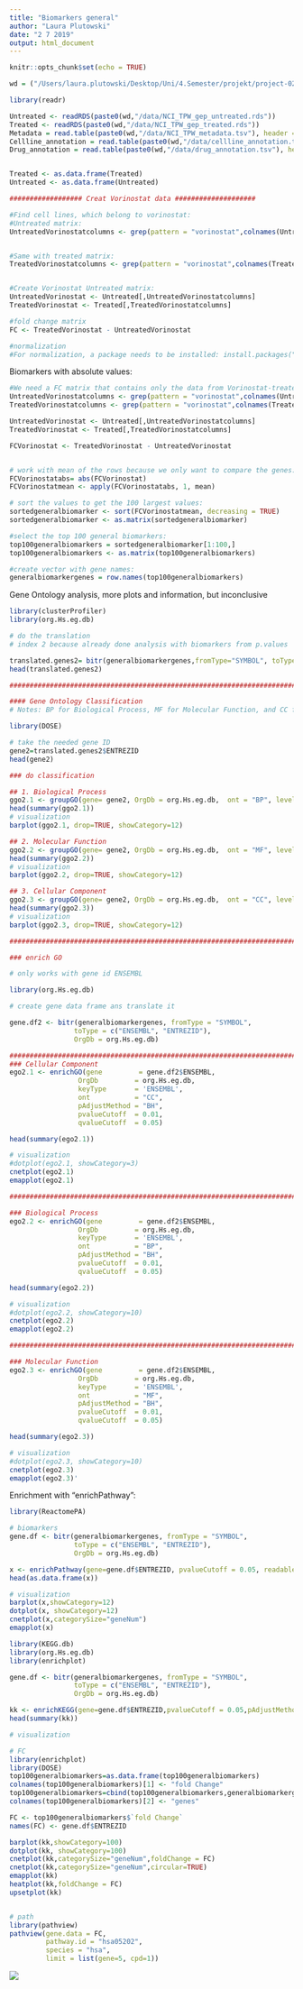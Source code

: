 ```yaml
---
title: "Biomarkers general"
author: "Laura Plutowski"
date: "2 7 2019"
output: html_document
---
```


```r
knitr::opts_chunk$set(echo = TRUE)
```

```r
wd = ("/Users/laura.plutowski/Desktop/Uni/4.Semester/projekt/project-02-group-05")
``` 

```r
library(readr)

Untreated <- readRDS(paste0(wd,"/data/NCI_TPW_gep_untreated.rds"))
Treated <- readRDS(paste0(wd,"/data/NCI_TPW_gep_treated.rds"))
Metadata = read.table(paste0(wd,"/data/NCI_TPW_metadata.tsv"), header = TRUE, sep ="\t", stringsAsFactors = TRUE)
Cellline_annotation = read.table(paste0(wd,"/data/cellline_annotation.tsv"), header = TRUE, sep ="\t", stringsAsFactors = TRUE)
Drug_annotation = read.table(paste0(wd,"/data/drug_annotation.tsv"), header = TRUE, sep ="\t", stringsAsFactors = TRUE)


Treated <- as.data.frame(Treated)
Untreated <- as.data.frame(Untreated)

```

```r
################## Creat Vorinostat data ####################

#Find cell lines, which belong to vorinostat:
#Untreated matrix:
UntreatedVorinostatcolumns <- grep(pattern = "vorinostat",colnames(Untreated))


#Same with treated matrix:
TreatedVorinostatcolumns <- grep(pattern = "vorinostat",colnames(Treated))


#Create Vorinostat Untreated matrix:
UntreatedVorinostat <- Untreated[,UntreatedVorinostatcolumns]
TreatedVorinostat <- Treated[,TreatedVorinostatcolumns]

#fold change matrix 
FC <- TreatedVorinostat - UntreatedVorinostat

#normalization 
#For normalization, a package needs to be installed: install.packages("BBmisc")

```

Biomarkers with absolute values: 



```r
#We need a FC matrix that contains only the data from Vorinostat-treated celllines:
UntreatedVorinostatcolumns <- grep(pattern = "vorinostat",colnames(Untreated))
TreatedVorinostatcolumns <- grep(pattern = "vorinostat",colnames(Treated))

UntreatedVorinostat <- Untreated[,UntreatedVorinostatcolumns]
TreatedVorinostat <- Treated[,TreatedVorinostatcolumns]

FCVorinostat <- TreatedVorinostat - UntreatedVorinostat


# work with mean of the rows because we only want to compare the genes:
FCVorinostatabs= abs(FCVorinostat)
FCVorinostatmean <- apply(FCVorinostatabs, 1, mean)

# sort the values to get the 100 largest values:
sortedgeneralbiomarker <- sort(FCVorinostatmean, decreasing = TRUE)
sortedgeneralbiomarker <- as.matrix(sortedgeneralbiomarker)

#select the top 100 general biomarkers:
top100generalbiomarkers = sortedgeneralbiomarker[1:100,]
top100generalbiomarkers <- as.matrix(top100generalbiomarkers)

#create vector with gene names:
generalbiomarkergenes = row.names(top100generalbiomarkers)
```


Gene Ontology analysis, more plots and information, but inconclusive
```r
library(clusterProfiler)
library(org.Hs.eg.db)
```

```r
# do the translation 
# index 2 because already done analysis with biomarkers from p.values 

translated.genes2= bitr(generalbiomarkergenes,fromType="SYMBOL", toType="ENTREZID",OrgDb = org.Hs.eg.db) 
head(translated.genes2)

#################################################################################################################

#### Gene Ontology Classification
# Notes: BP for Biological Process, MF for Molecular Function, and CC for Cellular Component

library(DOSE)

# take the needed gene ID
gene2=translated.genes2$ENTREZID
head(gene2)

### do classification

## 1. Biological Process
ggo2.1 <- groupGO(gene= gene2, OrgDb = org.Hs.eg.db,  ont = "BP", level = 3, readable = FALSE)
head(summary(ggo2.1))
# visualization 
barplot(ggo2.1, drop=TRUE, showCategory=12)

## 2. Molecular Function
ggo2.2 <- groupGO(gene= gene2, OrgDb = org.Hs.eg.db,  ont = "MF", level = 3, readable = FALSE)
head(summary(ggo2.2))
# visualization 
barplot(ggo2.2, drop=TRUE, showCategory=12)

## 3. Cellular Component
ggo2.3 <- groupGO(gene= gene2, OrgDb = org.Hs.eg.db,  ont = "CC", level = 3, readable = FALSE)
head(summary(ggo2.3))
# visualization 
barplot(ggo2.3, drop=TRUE, showCategory=12)

#################################################################################################################

### enrich GO 

# only works with gene id ENSEMBL 

library(org.Hs.eg.db)

# create gene data frame ans translate it 

gene.df2 <- bitr(generalbiomarkergenes, fromType = "SYMBOL",
                toType = c("ENSEMBL", "ENTREZID"),
                OrgDb = org.Hs.eg.db)

##############################################################################################################
### Cellular Component
ego2.1 <- enrichGO(gene         = gene.df2$ENSEMBL,
                 OrgDb         = org.Hs.eg.db,
                 keyType       = 'ENSEMBL',
                 ont           = "CC",
                 pAdjustMethod = "BH",
                 pvalueCutoff  = 0.01,
                 qvalueCutoff  = 0.05)

head(summary(ego2.1))

# visualization 
#dotplot(ego2.1, showCategory=3)
cnetplot(ego2.1)
emapplot(ego2.1)

##############################################################################################################

### Biological Process
ego2.2 <- enrichGO(gene         = gene.df2$ENSEMBL,
                 OrgDb         = org.Hs.eg.db,
                 keyType       = 'ENSEMBL',
                 ont           = "BP",
                 pAdjustMethod = "BH",
                 pvalueCutoff  = 0.01,
                 qvalueCutoff  = 0.05)

head(summary(ego2.2))

# visualization 
#dotplot(ego2.2, showCategory=10)
cnetplot(ego2.2)
emapplot(ego2.2)

##############################################################################################################

### Molecular Function
ego2.3 <- enrichGO(gene         = gene.df2$ENSEMBL,
                 OrgDb         = org.Hs.eg.db,
                 keyType       = 'ENSEMBL',
                 ont           = "MF",
                 pAdjustMethod = "BH",
                 pvalueCutoff  = 0.01,
                 qvalueCutoff  = 0.05)

head(summary(ego2.3))

# visualization 
#dotplot(ego2.3, showCategory=10)
cnetplot(ego2.3)
emapplot(ego2.3)'
```


Enrichment with "enrichPathway": 

```r
library(ReactomePA)

# biomarkers
gene.df <- bitr(generalbiomarkergenes, fromType = "SYMBOL",
                toType = c("ENSEMBL", "ENTREZID"),
                OrgDb = org.Hs.eg.db)

x <- enrichPathway(gene=gene.df$ENTREZID, pvalueCutoff = 0.05, readable = T )
head(as.data.frame(x))

# visualization
barplot(x,showCategory=12)
dotplot(x, showCategory=12)
cnetplot(x,categorySize="geneNum")
emapplot(x)
```


```r
library(KEGG.db)
library(org.Hs.eg.db)
library(enrichplot)
```

```r
gene.df <- bitr(generalbiomarkergenes, fromType = "SYMBOL",
                toType = c("ENSEMBL", "ENTREZID"),
                OrgDb = org.Hs.eg.db)

kk <- enrichKEGG(gene=gene.df$ENTREZID,pvalueCutoff = 0.05,pAdjustMethod = "none")
head(summary(kk))

# visualization

# FC
library(enrichplot)
library(DOSE)
top100generalbiomarkers=as.data.frame(top100generalbiomarkers)
colnames(top100generalbiomarkers)[1] <- "fold Change"
top100generalbiomarkers=cbind(top100generalbiomarkers,generalbiomarkergenes)
colnames(top100generalbiomarkers)[2] <- "genes"

FC <- top100generalbiomarkers$`fold Change`
names(FC) <- gene.df$ENTREZID

barplot(kk,showCategory=100)
dotplot(kk, showCategory=100)
cnetplot(kk,categorySize="geneNum",foldChange = FC)
cnetplot(kk,categorySize="geneNum",circular=TRUE)
emapplot(kk)
heatplot(kk,foldChange = FC)
upsetplot(kk)


# path 
library(pathview)
pathview(gene.data = FC, 
         pathway.id = "hsa05202", 
         species = "hsa", 
         limit = list(gene=5, cpd=1))
```
![](hsa05202.png)